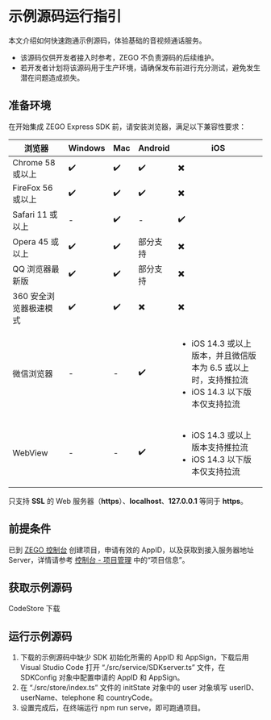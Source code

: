 # 示例源码运行指引

本文介绍如何快速跑通示例源码，体验基础的音视频通话服务。

<Warning title="注意">

- 该源码仅供开发者接入时参考，ZEGO 不负责源码的后续维护。
- 若开发者计划将该源码用于生产环境，请确保发布前进行充分测试，避免发生潜在问题造成损失。
</Warning>

## 准备环境

在开始集成 ZEGO Express SDK 前，请安装浏览器，满足以下兼容性要求：

|浏览器|Windows|Mac| Android |iOS |
| --- | --- | --- | --- | --- |
| Chrome 58 或以上| ✔️ | ✔️ | ✔️ | ✖️|
| FireFox 56 或以上 | ✔️ | ✔️| ✔️  | ✖️ |
| Safari 11 或以上 |  -  |✔️|  -  | ✔️ |
| Opera 45 或以上 | ✔️ |✔️| 部分支持 |  ✖️ |
| QQ 浏览器最新版 | ✔️ | ✔️ | 部分支持 |  ✖️ |
| 360 安全浏览器极速模式|✔️  | ✔️ | ✖️ |  ✖️ |
| 微信浏览器|-| - |✔️| <ul><li>iOS 14.3 或以上版本，并且微信版本为 6.5 或以上时，支持推拉流</li><li>iOS 14.3 以下版本仅支持拉流</li></ul> | 
| WebView| -| -| ✔️| <ul><li>iOS 14.3 或以上版本支持推拉流</li><li>iOS 14.3 以下版本仅支持拉流</li></ul> | 


<Warning title="注意">


只支持 **SSL** 的 Web 服务器（**https**）、**localhost**、**127.0.0.1** 等同于 **https**。
</Warning>

## 前提条件

已到 [ZEGO 控制台](https://console.zego.im/) 创建项目，申请有效的 AppID，以及获取到接入服务器地址 Server，详情请参考 [控制台 - 项目管理](https://doc-zh.zego.im/article/12107) 中的“项目信息”。

## 获取示例源码

<Card title="示例源码" href="https://codestore.zego.im/project/14" >
CodeStore 下载
</Card>

## 运行示例源码

1. 下载的示例源码中缺少 SDK 初始化所需的 AppID 和 AppSign，下载后用 Visual Studio Code 打开 “./src/service/SDKserver.ts” 文件，在 SDKConfig 对象中配置申请的 AppID 和 AppSign。
2. 在 “./src/store/index.ts” 文件的 initState 对象中的 user 对象填写 userID、userName、telephone 和 countryCode。
3. 设置完成后，在终端运行 npm run serve，即可跑通项目。
